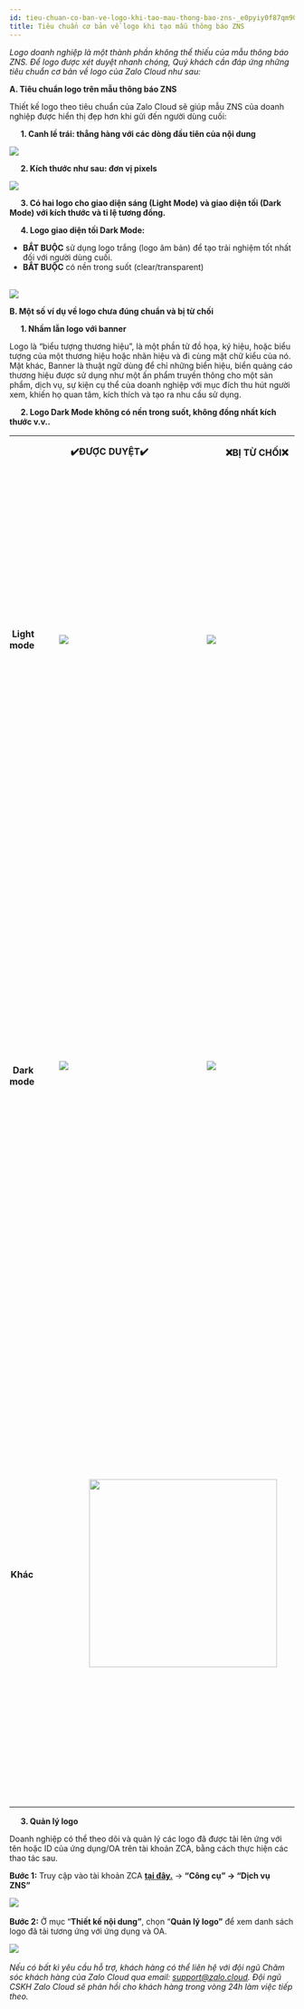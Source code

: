```yaml
---
id: tieu-chuan-co-ban-ve-logo-khi-tao-mau-thong-bao-zns-_e0pyiy0f87qm90g0488yjj09
title: Tiêu chuẩn cơ bản về logo khi tạo mẫu thông báo ZNS 
---
```

_Logo doanh nghiệp là một thành phần không thể thiếu của mẫu thông báo ZNS. Để logo được xét duyệt nhanh chóng, Quý khách cần đáp ứng những tiêu chuẩn cơ bản về logo của Zalo Cloud như sau:_ 

**A. Tiêu chuẩn logo trên mẫu thông báo ZNS**  

Thiết kế logo theo tiêu chuẩn của Zalo Cloud sẽ giúp mẫu ZNS của doanh nghiệp được hiển thị đẹp hơn khi gửi đến người dùng cuối:  

     **1. Canh lề trái: thẳng hàng với các dòng đầu tiên của nội dung**

![](https://stc-oa.zdn.vn/uploads/fe87464bbafeea5bbcdae6b11225a8fb.png)

     **2\. Kích thước như sau: đơn vị pixels**

![](https://stc-oa.zdn.vn/uploads/a913c189963f9ef8dddd580c1fb5cec5.png)

     **3\. Có hai logo cho giao diện sáng (Light Mode) và giao diện tối (Dark Mode) với kích thước và tỉ lệ tương đồng.**  

     **4. Logo giao diện tối Dark Mode:** 

*   **BẮT BUỘC** sử dụng logo trắng (logo âm bản) để tạo trải nghiệm tốt nhất đối với người dùng cuối.
*   **BẮT BUỘC** có nền trong suốt (clear/transparent)    
     

![](https://stc-oa.zdn.vn/uploads/22807af5d5e7be1cb25450f981f8502f.png)

**B. Một số ví dụ về logo chưa đúng chuẩn và bị từ chối** 

     **1. Nhầm lẫn logo với banner** 

Logo là “biểu tượng thương hiệu”, là một phần tử đồ họa, ký hiệu, hoặc biểu tượng của một thương hiệu hoặc nhãn hiệu và đi cùng mặt chữ kiểu của nó. Mặt khác, Banner là thuật ngữ dùng để chỉ những biển hiệu, biển quảng cáo thương hiệu được sử dụng như một ấn phẩm truyền thông cho một sản phẩm, dịch vụ, sự kiện cụ thể của doanh nghiệp với mục đích thu hút người xem, khiến họ quan tâm, kích thích và tạo ra nhu cầu sử dụng. 

     **2. Logo Dark Mode không có nền trong suốt, không đồng nhất kích thước v.v..** 

<table class="ck-table-resized" style="background-color:transparent;"><colgroup><col style="width:11.68%;"><col style="width:24.98%;"><col style="width:25.75%;"><col style="width:37.59%;"></colgroup><tbody><tr><td style="background-color:transparent;border-color:rgb(0, 0, 0);padding:0px;vertical-align:top;width:61px;"><p style="margin-left:0px;">&nbsp;</p></td><td style="background-color:transparent;border-color:rgb(0, 0, 0);padding:0px;width:191px;"><p style="margin-left:0px;text-align:center;"><strong>✔️ĐƯỢC DUYỆT✔️</strong>&nbsp;</p></td><td style="background-color:transparent;border-color:rgb(0, 0, 0);padding:0px;width:197px;"><p style="margin-left:0px;text-align:center;"><strong>❌BỊ TỪ CHỐI❌</strong>&nbsp;</p></td><td style="background-color:transparent;border-color:rgb(0, 0, 0);padding:0px;width:158px;"><p style="margin-left:0px;text-align:center;"><strong>LÝ GIẢI</strong>&nbsp;</p></td></tr><tr><td style="background-color:transparent;border-color:rgb(0, 0, 0);padding:0px;width:61px;"><p style="margin-left:0px;text-align:center;"><strong>Light mode</strong>&nbsp;</p></td><td style="background-color:transparent;border-color:rgb(0, 0, 0);padding:0px;width:191px;"><p style="margin-left:0px;text-align:center;">&nbsp;</p><p style="margin-left:0px;text-align:center;">&nbsp;</p><figure class="image image_resized" style="width:100%;"><img src="https://stc-oa.zdn.vn/uploads/1c8b5379d2dcab34beb7c9e3352dcccf.png"></figure><p style="margin-left:0px;text-align:center;">&nbsp;</p><p style="margin-left:0px;text-align:center;">&nbsp;</p></td><td style="background-color:transparent;border-color:rgb(0, 0, 0);padding:0px;width:197px;"><p style="margin-left:0px;text-align:center;"><strong>️</strong></p><figure class="image image_resized" style="width:96.96%;"><img src="https://stc-oa.zdn.vn/uploads/6a79d5004ee67d00f2406158532bedde.png"></figure><p style="margin-left:0px;text-align:center;">&nbsp;</p></td><td style="background-color:transparent;border-color:rgb(0, 0, 0);padding:0px;vertical-align:top;width:158px;"><p style="margin-left:0px;">Logo có nền xanh/nền trắng không phải nền trong suốt&nbsp;</p><p style="margin-left:0px;">Logo lightmode đúng chuẩn sử dụng nền trong suốt&nbsp;</p><p style="margin-left:0px;">Logo lightmode và darkmode <strong>bắt buộc</strong> có thiết kế, kích thước và tỉ lệ tương đồng&nbsp;</p><p style="margin-left:0px;">&nbsp;</p></td></tr><tr><td style="background-color:transparent;border-color:rgb(0, 0, 0);padding:0px;width:61px;"><p style="margin-left:0px;text-align:center;"><strong>Dark mode</strong>&nbsp;</p></td><td style="background-color:transparent;border-color:rgb(0, 0, 0);padding:0px;width:191px;"><figure class="image image_resized" style="width:181px;"><img src="https://stc-oa.zdn.vn/uploads/580fd3e5e4e278bb8375f6077d87334e.png"></figure><p style="margin-left:0px;text-align:center;">&nbsp;</p></td><td style="background-color:transparent;border-color:rgb(0, 0, 0);padding:0px;width:197px;"><figure class="image image_resized" style="width:181px;"><img src="https://stc-oa.zdn.vn/uploads/3017937cd832c2d2d6a0c12074ff35f3.png"></figure><p style="margin-left:0px;text-align:center;">&nbsp;</p></td><td style="background-color:transparent;border-color:rgb(0, 0, 0);padding:0px;vertical-align:top;width:158px;"><p style="margin-left:0px;">Logo darkmode có nền đen không phải nền trong suốt&nbsp;</p><p style="margin-left:0px;">&nbsp;<br>Logo darkmode đúng chuẩn &nbsp;<br>(<strong>sử dụng logo âm bản, file .png và có <u>nền trong suốt</u></strong>)&nbsp;</p><p style="margin-left:0px;">Logo âm bản <strong><u>bắt buộc</u></strong> có màu trắng hoặc sáng màu <strong><u>và</u></strong> không có bất kì vùng màu tối, gây khó nhìn ở giao diện darkmode&nbsp;</p><p style="margin-left:0px;">Logo lightmode và darkmode <strong>bắt buộc</strong> phải có thiết kế, kích thước và tỉ lệ tương đồng&nbsp;</p></td></tr><tr><td style="background-color:transparent;border-color:rgb(0, 0, 0);padding:0px;width:61px;"><p style="margin-left:0px;text-align:center;"><strong>Khác&nbsp;</strong></p></td><td style="background-color:transparent;border-color:rgb(0, 0, 0);padding:0px;width:388px;" colspan="2"><p style="margin-left:0px;text-align:center;"><img class="image_resized" style="width:332px;" src="https://stc-oa.zdn.vn/uploads/de7fd294bfd1b1b63fd7b4c77cfb1467.png">&nbsp;</p></td><td style="background-color:transparent;border-color:rgb(0, 0, 0);padding:0px;vertical-align:top;width:158px;"><p style="margin-left:0px;">Hình ảnh là Banner chứ không phải logo&nbsp;</p><p style="margin-left:0px;">Chứa thông tin như một ấn phẩm truyền thông về dịch vụ của doanh nghiệp&nbsp;</p><p style="margin-left:0px;">Logo <strong><u>không</u></strong> đính kèm SĐT hoặc đường dẫn (link)</p><p style="margin-left:0px;">Ngoại trừ trường hợp: thiết kế của logo mặc định bao gồm có SĐT và/hoặc đường dẫn (thiết kế này được công khai tại website chính thức của doanh nghiệp)</p></td></tr></tbody></table>

     **3. Quản lý logo**   

Doanh nghiệp có thể theo dõi và quản lý các logo đã được tải lên ứng với tên hoặc ID của ứng dụng/OA trên tài khoản ZCA, bằng cách thực hiện các thao tác sau.  

**Bước 1:** Truy cập vào tài khoản ZCA [**tại đây.**](https://account.zalo.cloud/QBU7GBG7N6WDDJAA8/spending/overview) → **“Công cụ” → “Dịch vụ ZNS”**  

![](https://stc-oa.zdn.vn/uploads/1076997b62f8dc88885d319cb59e49e4.png) 

**Bước 2:** Ở mục “**Thiết kế nội dung”**, chọn “**Quản lý logo”** để xem danh sách logo đã tải tương ứng với ứng dụng và OA. 

![](https://stc-oa.zdn.vn/uploads/d8a782ac4e74973a621f1bed2c498205.png)  

_Nếu có bất kì yêu cầu hỗ trợ, khách hàng có thể liên hệ với đội ngũ Chăm sóc khách hàng của Zalo Cloud qua email:_ [_support@zalo.cloud_](mailto:support@zalo.cloud)_. Đội ngũ CSKH Zalo Cloud sẽ phản hồi cho khách hàng trong vòng 24h làm việc tiếp theo._